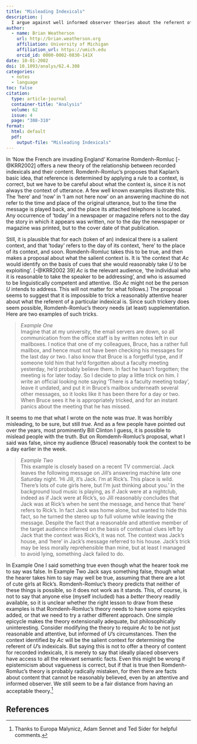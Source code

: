 ```yaml
---
title: "Misleading Indexicals"
description: |
  I argue against well informed observer theories about the referent of indexicals.
author:
  - name: Brian Weatherson 
    url: http://brian.weatherson.org
    affiliation: University of Michigan
    affiliation_url: https://umich.edu
    orcid_id: 0000-0002-0830-141X
date: 10-01-2002
doi: 10.1093/analys/62.4.308
categories:
  - notes
  - language
toc: false
citation:
  type: article-journal
  container-title: "Analysis"
  volume: 62
  issue: 4
  page: "308-310"
format:
  html: default
  pdf:
    output-file: "Misleading Indexicals"
---
```


In 'Now the French are invading England' Komarine Romdenh-Romluc [-@KRR2002] offers a new theory of the relationship between recorded indexicals and their content. Romdenh-Romluc's proposes that Kaplan's basic idea, that reference is determined by applying a rule to a context, is correct, but we have to be careful about what the context is, since it is not always the context of utterance. A few well known examples illustrate this. The 'here' and 'now' in 'I am not here now' on an answering machine do not refer to the time and place of the original utterance, but to the time the message is played back, and the place its attached telephone is located. Any occurrence of 'today' in a newspaper or magazine refers not to the day the story in which it appears was written, nor to the day the newspaper or magazine was printed, but to the cover date of that publication.

Still, it is plausible that for each (token of an) indexical there is a salient context, and that 'today' refers to the day of its context, 'here' to the place of its context, and soon. Romdenh-Romluc takes this to be true, and then makes a proposal about what the salient context is. It is 'the context that *Ac* would identify on the basis of cues that she would reasonably take *U* to be exploiting'. [-@KRR2002 39] *Ac* is the relevant audience, 'the individual who it is reasonable to take the speaker to be addressing', and who is assumed to be linguistically competent and attentive. (So *Ac* might not be the person *U* intends to address. This will not matter for what follows.) The proposal seems to suggest that it is impossible to trick a reasonably attentive hearer about what the referent of a particular indexical is. Since such trickery does seem possible, Romdenh-Romluc's theory needs (at least) supplementation. Here are two examples of such tricks.

> *Example One*  
> Imagine that at my university, the email servers are down, so all communication from the office staff is by written notes left in our mailboxes. I notice that one of my colleagues, Bruce, has a rather full mailbox, and hence must not have been checking his messages for the last day or two. I also know that Bruce is a forgetful type, and if someone told him that he'd forgotten about a faculty meeting yesterday, he'd probably believe them. In fact he hasn't forgotten; the meeting is for later today. So I decide to play a little trick on him. I write an official looking note saying 'There is a faculty meeting today', leave it undated, and put it in Bruce's mailbox underneath several other messages, so it looks like it has been there for a day or two. When Bruce sees it he is appropriately tricked, and for an instant panics about the meeting that he has missed.

It seems to me that what I wrote on the note was *true*. It was horribly misleading, to be sure, but still *true*. And as a few people have pointed out over the years, most prominently Bill Clinton I guess, it is possible to mislead people with the truth. But on Romdemh-Romluc's proposal, what I said was false, since my audience (Bruce) reasonably took the context to be a day earlier in the week.

> *Example Two*  
> This example is closely based on a recent TV commercial. Jack leaves the following message on Jill's answering machine late one Saturday night. 'Hi Jill, it's Jack. I'm at Rick's. This place is wild. There's lots of cute girls here, but I'm just thinking about you.' In the background loud music is playing, as if Jack were at a nightclub, indeed as if Jack were at Rick's, so Jill reasonably concludes that Jack was at Rick's when he sent the message, and hence that 'here' refers to Rick's. In fact Jack was home alone, but wanted to hide this fact, so he turned the stereo up to full volume while leaving the message. Despite the fact that a reasonable and attentive member of the target audience inferred on the basis of contextual clues left by Jack that the context was Rick's, it was not. The context was Jack's house, and 'here' in Jack's message referred to his house. Jack's trick may be less morally reprehensible than mine, but at least I managed to avoid lying, something Jack failed to do.

In Example One I said something true even though what the hearer took me to say was false. In Example Two Jack says something false, though what the hearer takes him to say may well be true, assuming that there are a lot of cute girls at Rick's. Romdenh-Romluc's theory predicts that neither of these things is possible, so it does not work as it stands. This, of course, is not to say that anyone else (myself included) has a *better* theory readily available, so it is unclear whether the right lesson to draw from these examples is that Romdenh-Romluc's theory needs to have some epicycles added, or that we need to try a rather different approach. One simple epicycle makes the theory extensionally adequate, but philosophically uninteresting. Consider modifying the theory to require *Ac* to be not just reasonable and attentive, but informed of *U*'s circumstances. Then the context identified by *Ac* will be the salient context for determining the referent of *U*'s indexicals. But saying this is not to offer a theory of content for recorded indexicals, it is merely to say that ideally placed observers have access to all the relevant semantic facts. Even this might be wrong if epistemicism about vagueness is correct, but if that is true then Romdenh-Romluc's theory is probably radically mistaken, for then there are facts about content that cannot be reasonably believed, even by an attentive and informed observer. We still seem to be a fair distance from having an acceptable theory.^[Thanks to Europa Malynicz, Adam Sennet and Ted Sider for helpful comments.]

:::{.content-visible when-format="pdf"}
## References {-}
:::
